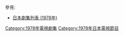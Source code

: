 {{Catnav|頁面分類|...|電視節目|電視劇|每年電視影集|1978年電視影集}}
{{Catnav|頁面分類|...|电视节目|电视剧|各國電視劇|日本電視劇|每年日本電視劇集}}

{{cat year nav
| year = 1978
| cat = 日本電視劇集 
| sortkey = 日本電視劇集
| article = 日本電視劇
| in = 
}}
參見:
*[[日本劇集列表_(1978年)|日本劇集列表 (1978年)]]

[[Category:1978年電視劇集|Category:1978年電視劇集]]
[[Category:1978年日本電視節目|Category:1978年日本電視節目]]